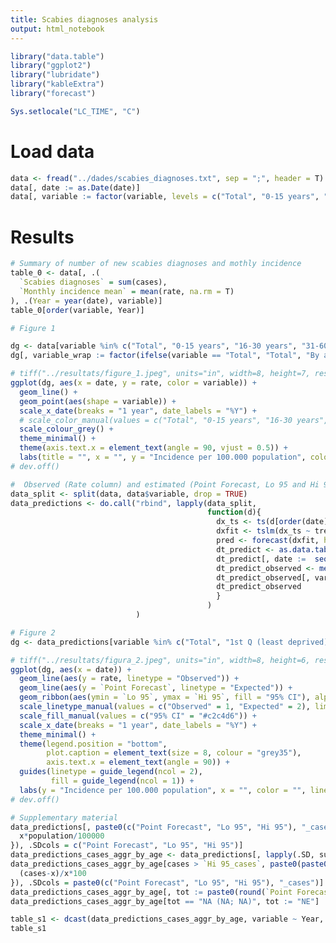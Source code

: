 ```yaml
---
title: Scabies diagnoses analysis
output: html_notebook
---
```


```r
library("data.table")
library("ggplot2")
library("lubridate")
library("kableExtra")
library("forecast")

Sys.setlocale("LC_TIME", "C")
```

# Load data

```r
data <- fread("../dades/scabies_diagnoses.txt", sep = ";", header = T)
data[, date := as.Date(date)]
data[, variable := factor(variable, levels = c("Total", "0-15 years", "16-30 years", "31-60 years", ">60 years", "Women", "Men", "Rural", "1st Q (least deprived)", "2nd Q", "3rd Q", "4th Q (most deprived)"))]
```

# Results

```r
# Summary of number of new scabies diagnoses and mothly incidence
table_0 <- data[, .(
  `Scabies diagnoses` = sum(cases),
  `Monthly incidence mean` = mean(rate, na.rm = T)
), .(Year = year(date), variable)]
table_0[order(variable, Year)]
```

```r
# Figure 1

dg <- data[variable %in% c("Total", "0-15 years", "16-30 years", "31-60 years", ">60 years")]
dg[, variable_wrap := factor(ifelse(variable == "Total", "Total", "By age group"), levels = c("Total", "By age group"))]

# tiff("../resultats/figure_1.jpeg", units="in", width=8, height=7, res=600)
ggplot(dg, aes(x = date, y = rate, color = variable)) +
  geom_line() +
  geom_point(aes(shape = variable)) +
  scale_x_date(breaks = "1 year", date_labels = "%Y") +
  # scale_color_manual(values = c("Total", "0-15 years", "16-30 years", "31-60 years", ">60 years"))
  scale_colour_grey() +
  theme_minimal() +
  theme(axis.text.x = element_text(angle = 90, vjust = 0.5)) +
  labs(title = "", x = "", y = "Incidence per 100.000 population", color = "", shape = "") + facet_wrap(~ variable_wrap, ncol = 1, scales = "free")
# dev.off()
```

```r
#  Observed (Rate column) and estimated (Point Forecast, Lo 95 and Hi 95 columns) rates of monthly new scabies diagnoses
data_split <- split(data, data$variable, drop = TRUE)
data_predictions <- do.call("rbind", lapply(data_split, 
                                            function(d){
                                              dx_ts <- ts(d[order(date)][year(date) < 2019, rate], frequency = 12)
                                              dxfit <- tslm(dx_ts ~ trend + season)
                                              pred <- forecast(dxfit, h =  length(unique(d[year(date) >= 2019, date])), level = c(95))
                                              dt_predict <- as.data.table(pred)
                                              dt_predict[, date :=  seq(d[year(date) >= 2019][, min(date)] , to = d[year(date) >= 2019][, max(date)], by = "month")]
                                              dt_predict_observed <- merge(dt_predict, d[, c("date", "rate", "cases", "population")], by = c("date"))
                                              dt_predict_observed[, variable := unique(d$variable)]
                                              dt_predict_observed
                                              }
                                            )
                            )

```

```r
# Figure 2
dg <- data_predictions[variable %in% c("Total", "1st Q (least deprived)", "2nd Q", "3rd Q", "4th Q (most deprived)", "Rural")]

# tiff("../resultats/figura_2.jpeg", units="in", width=8, height=6, res=600)
ggplot(dg, aes(x = date)) + 
  geom_line(aes(y = rate, linetype = "Observed")) + 
  geom_line(aes(y = `Point Forecast`, linetype = "Expected")) +
  geom_ribbon(aes(ymin = `Lo 95`, ymax = `Hi 95`, fill = "95% CI"), alpha = .2) +
  scale_linetype_manual(values = c("Observed" = 1, "Expected" = 2), limits = c("Observed", "Expected")) +
  scale_fill_manual(values = c("95% CI" = "#c2c4d6")) + 
  scale_x_date(breaks = "1 year", date_labels = "%Y") +
  theme_minimal() + 
  theme(legend.position = "bottom",
        plot.caption = element_text(size = 8, colour = "grey35"),
        axis.text.x = element_text(angle = 90)) +
  guides(linetype = guide_legend(ncol = 2),
         fill = guide_legend(ncol = 1)) +
  labs(y = "Incidence per 100.000 population", x = "", color = "", linetype = "", fill = "", title = "", caption = "") + facet_wrap(~ variable, scale = "free_y", ncol = 3)
# dev.off()
```


```r
# Supplementary material
data_predictions[, paste0(c("Point Forecast", "Lo 95", "Hi 95"), "_cases") := lapply(.SD, function(x){
  x*population/100000
}), .SDcols = c("Point Forecast", "Lo 95", "Hi 95")]
data_predictions_cases_aggr_by_age <- data_predictions[, lapply(.SD, sum), .SDcols = c(paste0(c("Point Forecast", "Lo 95", "Hi 95"), "_cases"), "cases"), .(Year = year(date), variable)]
data_predictions_cases_aggr_by_age[cases > `Hi 95_cases`, paste0(paste0(c("Point Forecast", "Lo 95", "Hi 95"), "_excess")) := lapply(.SD, function(x){
  (cases-x)/x*100
}), .SDcols = paste0(c("Point Forecast", "Lo 95", "Hi 95"), "_cases")]
data_predictions_cases_aggr_by_age[, tot := paste0(round(`Point Forecast_excess`, 1), " (", round(`Hi 95_excess`, 1), "; ", round(`Lo 95_excess`, 1), ")")]
data_predictions_cases_aggr_by_age[tot == "NA (NA; NA)", tot := "NE"]

table_s1 <- dcast(data_predictions_cases_aggr_by_age, variable ~ Year, value.var = "tot")
table_s1
```



